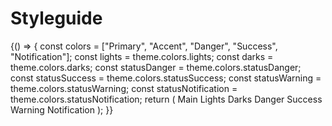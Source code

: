 
<Meta title="Foundation/Styleguide" component={Styleguide} />

# Styleguide

<Preview>
  <Story name="colors">
    {() => {
      const colors = ["Primary", "Accent", "Danger", "Success", "Notification"];
      const lights = theme.colors.lights;
      const darks = theme.colors.darks;
      const statusDanger = theme.colors.statusDanger;
      const statusSuccess = theme.colors.statusSuccess;
      const statusWarning = theme.colors.statusWarning;
      const statusNotification = theme.colors.statusNotification;
      return (
        <GnuiContainer>
          <GnuiContainer>
            <Spacer width="5rem" />
            <Heading level={3}>Main</Heading>
            <Styleguide colors={colors} />
          </GnuiContainer>
          <GnuiContainer>
            <Spacer margin="5rem" />
            <Heading level={3}>Lights</Heading>
            <Styleguide name="lights" colors={lights} />
          </GnuiContainer>
          <GnuiContainer>
            <Spacer margin="5rem" />
            <Heading level={3}>Darks</Heading>
            <Styleguide name="darks" colors={darks} />
          </GnuiContainer>
          <GnuiContainer>
            <Spacer margin="5rem" />
            <Heading level={3}>Danger</Heading>
            <Styleguide name="statusDanger" colors={statusDanger} />
          </GnuiContainer>
          <GnuiContainer>
            <Spacer margin="5rem" />
            <Heading level={3}>Success</Heading>
            <Styleguide name="statusSuccess" colors={statusSuccess} />
          </GnuiContainer>
          <GnuiContainer>
            <Spacer margin="5rem" />
            <Heading level={3}>Warning</Heading>
            <Styleguide name="statusWarning" colors={statusWarning} />
          </GnuiContainer>
          <GnuiContainer>
            <Spacer margin="5rem" />
            <Heading level={3}>Notification</Heading>
            <Styleguide name="statusNotification" colors={statusNotification} />
          </GnuiContainer>
        </GnuiContainer>
      );
    }}
  </Story>
</Preview>
